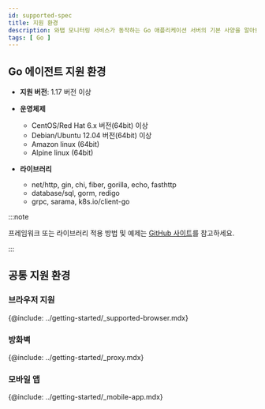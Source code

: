 ```yaml
---
id: supported-spec
title: 지원 환경
description: 와탭 모니터링 서비스가 동작하는 Go 애플리케이션 서버의 기본 사양을 알아보세요.
tags: [ Go ]
---
```


## Go 에이전트 지원 환경

* **지원 버전**: 1.17 버전 이상

* **운영체제**

  * CentOS/Red Hat 6.x 버전(64bit) 이상 
  * Debian/Ubuntu 12.04 버전(64bit) 이상
  * Amazon linux (64bit)
  * Alpine linux (64bit)

* **라이브러리**

  - net/http, gin, chi, fiber, gorilla, echo, fasthttp
  - database/sql, gorm, redigo
  - grpc, sarama, k8s.io/client-go

:::note

프레임워크 또는 라이브러리 적용 방법 및 예제는 [GitHub 사이트](https://github.com/whatap/go-api-example)를 참고하세요.

:::

## 공통 지원 환경

### 브라우저 지원

{@include: ../getting-started/_supported-browser.mdx}

### 방화벽

{@include: ../getting-started/_proxy.mdx} 

### 모바일 앱

{@include: ../getting-started/_mobile-app.mdx}  